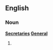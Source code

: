 ==English==

===Noun===
'''[[secretary|Secretaries]] [[general|General]]'''

# {{plural of|[[Secretary General]]}}